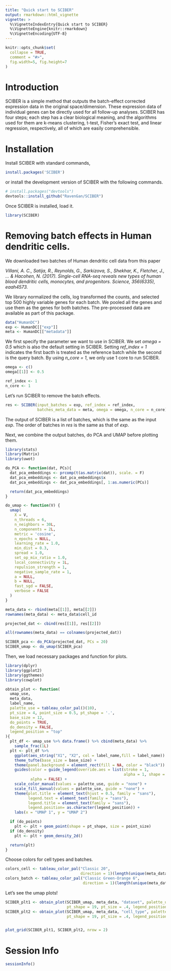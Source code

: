```yaml
---
title: "Quick start to SCIBER"
output: rmarkdown::html_vignette
vignette: >
  %\VignetteIndexEntry{Quick start to SCIBER}
  %\VignetteEngine{knitr::rmarkdown}
  %\VignetteEncoding{UTF-8}
---
```


```r
knitr::opts_chunk$set(
  collapse = TRUE,
  comment = "#>",
  fig.width=5, fig.height=7
)
```
# Introduction
SCIBER is a simple method that outputs the batch-effect corrected expression data in the original space/dimension. These expression data of individual genes can be directly used for all follow-up analyses. SCIBER has four steps; each step has a clear biological meaning, and the algorithms used for them are k-means clustering, t-test, Fisher’s exact test, and linear regression, respectively, all of which are easily comprehensible.

# Installation
Install SCIBER with standard commands, 

```r
install.packages('SCIBER')
```

or install the development version of SCIBER with the following commands.
```r
# install.packages("devtools")
devtools::install_github("RavenGan/SCIBER")
```

Once SCIBER is installed, load it.
```r
library(SCIBER)
```

# Removing batch effects in Human dendritic cells.
We downloaded two batches of Human dendritic cell data from this paper

*Villani, A. C., Satija, R., Reynolds, G., Sarkizova, S., Shekhar, K., Fletcher, J., … & Hacohen, N. (2017). Single-cell RNA-seq reveals new types of human blood dendritic cells, monocytes, and progenitors. Science, 356(6335), eaah4573.*

We library normalized the cells, log transformed the counts, and selected top 500 highly variable genes for each batch. We pooled all the genes 
and use them as the genes for both batches. The pre-processed data are available as part of this package.

```r
data("HumanDC")
exp <- HumanDC[["exp"]]
meta <- HumanDC[["metadata"]]
```

We first specify the parameter we want to use in SCIBER. We set *omega = 0.5* which is also the default setting in SCIBER. Setting *ref_index = 1* indicates 
the first bacth is treated as the reference batch while the second is the query batch. By using *n_core = 1*, we only use 1 core to run SCIBER.

```r
omega <- c()
omega[[1]] <- 0.5

ref_index <- 1
n_core <- 1
```

Let's run SCIBER to remove the batch effects.
```r
res <- SCIBER(input_batches = exp, ref_index = ref_index,
              batches_meta_data = meta, omega = omega, n_core = n_core)
```

The output of SCIBER is a list of batches, which is the same as the input *exp*. The order of batches in *res* is the same as that of *exp*. 


Next, we combine the output batches, do PCA and UMAP before plotting them.


```r
library(stats)
library(Matrix)
library(uwot)

do_PCA <- function(dat, PCs){
  dat_pca_embeddings <- prcomp(t(as.matrix(dat)), scale. = F)
  dat_pca_embeddings <- dat_pca_embeddings$x
  dat_pca_embeddings <- dat_pca_embeddings[, 1:as.numeric(PCs)]

  return(dat_pca_embeddings)
}

do_umap <- function(V) {
  umap(
    X = V,
    n_threads = 6,
    n_neighbors = 30L,
    n_components = 2L,
    metric = 'cosine',
    n_epochs = NULL,
    learning_rate = 1.0,
    min_dist = 0.3,
    spread = 1.0,
    set_op_mix_ratio = 1.0,
    local_connectivity = 1L,
    repulsion_strength = 1,
    negative_sample_rate = 1,
    a = NULL,
    b = NULL,
    fast_sgd = FALSE,
    verbose = FALSE
  )
}

meta_data <- rbind(meta[[1]], meta[[2]])
rownames(meta_data) <- meta_data$cell_id

projected_dat <- cbind(res[[1]], res[[2]])

all(rownames(meta_data) == colnames(projected_dat))

SCIBER_pca <- do_PCA(projected_dat, PCs = 20)
SCIBER_umap <- do_umap(SCIBER_pca)
```

Then, we load necessary packages and function for plots.

```r
library(dplyr)
library(ggplot2)
library(ggthemes)
library(cowplot)

obtain_plot <- function(
  umap_use,
  meta_data,
  label_name,
  palette_use = tableau_color_pal()(10),
  pt_size = 4, point_size = 0.5, pt_shape = '.',
  base_size = 12,
  do_points = TRUE,
  do_density = FALSE,
  legend_position = "top"
){
  plt_df <- umap_use %>% data.frame() %>% cbind(meta_data) %>%
    sample_frac(1L)
  plt <- plt_df %>%
    ggplot(aes_string("X1", "X2", col = label_name,fill = label_name)) +
    theme_tufte(base_size = base_size) +
    theme(panel.background = element_rect(fill = NA, color = "black")) +
    guides(color = guide_legend(override.aes = list(stroke = 1,
                                                    alpha = 1, shape = 16, size = 4)), 
           alpha = FALSE) +
    scale_color_manual(values = palette_use, guide = "none") +
    scale_fill_manual(values = palette_use, guide = "none") +
    theme(plot.title = element_text(hjust = 0.5, family = "sans"),
          legend.text = element_text(family = "sans"),
          legend.title = element_text(family = "sans"),
          legend.position= as.character(legend_position)) +
    labs(x = "UMAP 1", y = "UMAP 2")

  if (do_points)
    plt <- plt + geom_point(shape = pt_shape, size = point_size)
  if (do_density)
    plt <- plt + geom_density_2d()

  return(plt)
}

```

Choose colors for cell types and batches.
```r
colors_cell <- tableau_color_pal("Classic 20", 
                                 direction = 1)(length(unique(meta_data$cell_type)))
colors_batch <- tableau_color_pal("Classic Green-Orange 6", 
                                  direction = 1)(length(unique(meta_data$dataset)))
```

Let's see the umap plots!
```r
SCIBER_plt1 <- obtain_plot(SCIBER_umap, meta_data, "dataset", palette_use = colors_batch,
                           pt_shape = 19, pt_size = .4, legend_position = "top")
SCIBER_plt2 <- obtain_plot(SCIBER_umap, meta_data, "cell_type", palette_use = colors_cell,
                           pt_shape = 19, pt_size = .4, legend_position = "top")


plot_grid(SCIBER_plt1, SCIBER_plt2, nrow = 2)
```

# Session Info

```r
sessionInfo()
```
